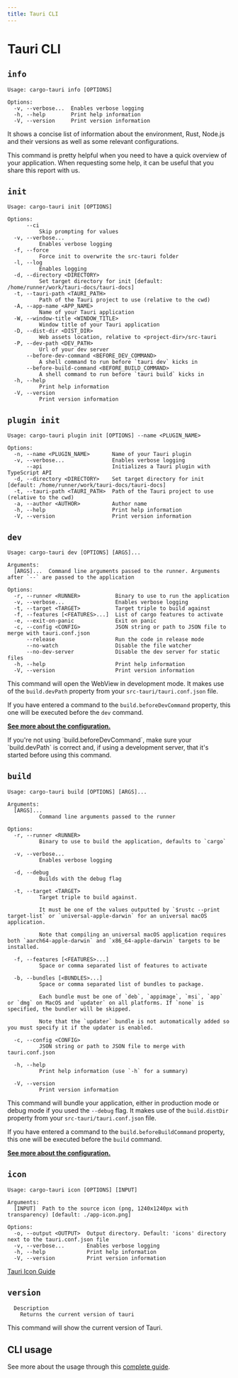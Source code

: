 ```yaml
---
title: Tauri CLI
---
```



# Tauri CLI

## `info`

<Command name="info" />

```
Usage: cargo-tauri info [OPTIONS]

Options:
  -v, --verbose...  Enables verbose logging
  -h, --help        Print help information
  -V, --version     Print version information
```

It shows a concise list of information about the environment, Rust, Node.js and their versions as well as some relevant configurations.

<Callout kind="info">
  This command is pretty helpful when you need to have a quick overview of your
  application. When requesting some help, it can be useful that you share this
  report with us.
</Callout>

## `init`

<Command name="init" />

```
Usage: cargo-tauri init [OPTIONS]

Options:
      --ci
          Skip prompting for values
  -v, --verbose...
          Enables verbose logging
  -f, --force
          Force init to overwrite the src-tauri folder
  -l, --log
          Enables logging
  -d, --directory <DIRECTORY>
          Set target directory for init [default: /home/runner/work/tauri-docs/tauri-docs]
  -t, --tauri-path <TAURI_PATH>
          Path of the Tauri project to use (relative to the cwd)
  -A, --app-name <APP_NAME>
          Name of your Tauri application
  -W, --window-title <WINDOW_TITLE>
          Window title of your Tauri application
  -D, --dist-dir <DIST_DIR>
          Web assets location, relative to <project-dir>/src-tauri
  -P, --dev-path <DEV_PATH>
          Url of your dev server
      --before-dev-command <BEFORE_DEV_COMMAND>
          A shell command to run before `tauri dev` kicks in
      --before-build-command <BEFORE_BUILD_COMMAND>
          A shell command to run before `tauri build` kicks in
  -h, --help
          Print help information
  -V, --version
          Print version information
```

## `plugin init`

<Command name="plugin init" />

```
Usage: cargo-tauri plugin init [OPTIONS] --name <PLUGIN_NAME>

Options:
  -n, --name <PLUGIN_NAME>       Name of your Tauri plugin
  -v, --verbose...               Enables verbose logging
      --api                      Initializes a Tauri plugin with TypeScript API
  -d, --directory <DIRECTORY>    Set target directory for init [default: /home/runner/work/tauri-docs/tauri-docs]
  -t, --tauri-path <TAURI_PATH>  Path of the Tauri project to use (relative to the cwd)
  -a, --author <AUTHOR>          Author name
  -h, --help                     Print help information
  -V, --version                  Print version information
```

## `dev`

<Command name="dev" />

```
Usage: cargo-tauri dev [OPTIONS] [ARGS]...

Arguments:
  [ARGS]...  Command line arguments passed to the runner. Arguments after `--` are passed to the application

Options:
  -r, --runner <RUNNER>           Binary to use to run the application
  -v, --verbose...                Enables verbose logging
  -t, --target <TARGET>           Target triple to build against
  -f, --features [<FEATURES>...]  List of cargo features to activate
  -e, --exit-on-panic             Exit on panic
  -c, --config <CONFIG>           JSON string or path to JSON file to merge with tauri.conf.json
      --release                   Run the code in release mode
      --no-watch                  Disable the file watcher
      --no-dev-server             Disable the dev server for static files
  -h, --help                      Print help information
  -V, --version                   Print version information
```

This command will open the WebView in development mode. It makes use of the `build.devPath` property from your `src-tauri/tauri.conf.json` file.

If you have entered a command to the `build.beforeDevCommand` property, this one will be executed before the `dev` command.

**[See more about the configuration.](./config.md#build)**

<Callout kind="caution" title="Troubleshooting">
  If you're not using `build.beforeDevCommand`, make sure your `build.devPath`
  is correct and, if using a development server, that it's started before using
  this command.
</Callout>

## `build`

<Command name="build" />

```
Usage: cargo-tauri build [OPTIONS] [ARGS]...

Arguments:
  [ARGS]...
          Command line arguments passed to the runner

Options:
  -r, --runner <RUNNER>
          Binary to use to build the application, defaults to `cargo`

  -v, --verbose...
          Enables verbose logging

  -d, --debug
          Builds with the debug flag

  -t, --target <TARGET>
          Target triple to build against.

          It must be one of the values outputted by `$rustc --print target-list` or `universal-apple-darwin` for an universal macOS application.

          Note that compiling an universal macOS application requires both `aarch64-apple-darwin` and `x86_64-apple-darwin` targets to be installed.

  -f, --features [<FEATURES>...]
          Space or comma separated list of features to activate

  -b, --bundles [<BUNDLES>...]
          Space or comma separated list of bundles to package.

          Each bundle must be one of `deb`, `appimage`, `msi`, `app` or `dmg` on MacOS and `updater` on all platforms. If `none` is specified, the bundler will be skipped.

          Note that the `updater` bundle is not automatically added so you must specify it if the updater is enabled.

  -c, --config <CONFIG>
          JSON string or path to JSON file to merge with tauri.conf.json

  -h, --help
          Print help information (use `-h` for a summary)

  -V, --version
          Print version information
```

This command will bundle your application, either in production mode or debug mode if you used the `--debug` flag. It makes use of the `build.distDir` property from your `src-tauri/tauri.conf.json` file.

If you have entered a command to the `build.beforeBuildCommand` property, this one will be executed before the `build` command.

**[See more about the configuration.](./config.md#build)**

## `icon`

<Command name="icon" />

```
Usage: cargo-tauri icon [OPTIONS] [INPUT]

Arguments:
  [INPUT]  Path to the source icon (png, 1240x1240px with transparency) [default: ./app-icon.png]

Options:
  -o, --output <OUTPUT>  Output directory. Default: 'icons' directory next to the tauri.conf.json file
  -v, --verbose...       Enables verbose logging
  -h, --help             Print help information
  -V, --version          Print version information
```

[Tauri Icon Guide](../guides/features/icons.md)

## `version`

<Command name="--version" />

```
  Description
    Returns the current version of tauri
```

This command will show the current version of Tauri.

## CLI usage

See more about the usage through this [complete guide](../guides/development/development-cycle.md).
